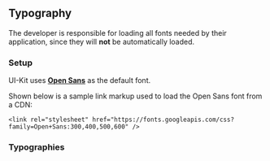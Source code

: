 
<Meta title="Foundation/Typography" />

## Typography

The developer is responsible for loading all fonts needed by their application, since they will **not** be automatically loaded.

### Setup

UI-Kit uses **[Open Sans](https://fonts.google.com/specimen/Open+Sans)** as the default font.

Shown below is a sample link markup used to load the Open Sans font from a CDN:

```
<link rel="stylesheet" href="https://fonts.googleapis.com/css?family=Open+Sans:300,400,500,600" />
```

### Typographies

<Preview>
  <Story name="Main">
    <Typographies />
  </Story>
</Preview>
